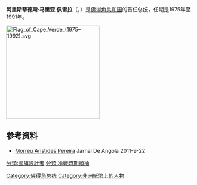 {{Infobox_President 
| name          = 阿里斯蒂德斯·马里亚·佩雷拉
| image         = Aristide Pereira detail DF-SC-84-10021.jpg
| order         = 第一任[[佛得角总统|佛得角总统]]
| primeminister = [[佩德罗·皮雷斯|佩德罗·皮雷斯]]
| vicepresident = 
| term_start    = 1975年
| term_end      = 1991年
| predecessor   = 
| successor     = [[安东尼·马斯卡雷尼亚斯·蒙泰罗|安东尼·马斯卡雷尼亚斯·蒙泰罗]]
| religion      = 
| signature     = 
| birth_date    = {{birth date|1923|11|17|df=y}}
| birth_place   = {{flagicon|POR}} [[葡屬佛得角|葡屬佛得角]][[博阿维斯塔岛|博阿维斯塔岛]]
| death_date    = {{death date and age |2011|9|22|1923|11|27|df=y}}
| death_place   = {{POR}}[[科英布拉|科英布拉]]
| resting_place = {{CPV}}[[博阿維斯塔島|博阿維斯塔島]]{{link-en|豐杜菲蓋拉斯|Fundo das Figueiras}}<ref>[https://www.barrosbrito.com/8181.html Aristides Maria PEREIRA ®]</ref>
| spouse        = 
| party         = [[佛得角非洲独立党|佛得角非洲独立党]]
}}

'''阿里斯蒂德斯·马里亚·佩雷拉'''（{{lang-pt|Aristides Maria Pereira}}，{{bd|1923年|11月17日|2011年|9月22日|catIdx=Pereira, Aristides}}）是[[佛得角共和国|佛得角共和国]]的首任总统，任期是1975年至1991年。

[[File:Flag_of_Cape_Verde_(1975–1992).svg|250px]]
{{start box}}
{{succession box|title=[[佛得角总统|佛得角总统]]|before=''无''|after=[[安东尼·马斯卡雷尼亚斯·蒙泰罗|安东尼·马斯卡雷尼亚斯·蒙泰罗]]|years=1975–1991}}
{{end box}}
{{Authority control}}
{{DEFAULTSORT:Pereira, Aristides}}
{{CapeVerdePresidents}}

== 参考资料 ==
* [https://web.archive.org/web/20110924070550/http://jornaldeangola.sapo.ao/20/0/morreu_aristides_pereira Morreu Aristides Pereira] Jarnal De Angola 2011-9-22
[[Category:佛得角总统|Category:佛得角总统]]
[[Category:非洲紙幣上的人物|Category:非洲紙幣上的人物]]
[[分類:國旗設計者|分類:國旗設計者]]
[[分類:冷戰時期領袖|分類:冷戰時期領袖]]